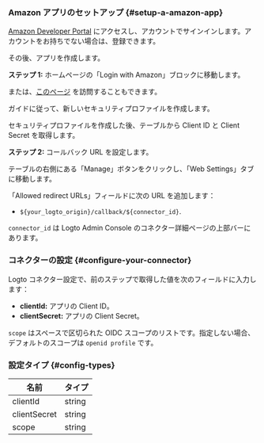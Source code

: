 ### Amazon アプリのセットアップ \{#setup-a-amazon-app}

[Amazon Developer Portal](https://developer.amazon.com) にアクセスし、アカウントでサインインします。アカウントをお持ちでない場合は、登録できます。

その後、アプリを作成します。

**ステップ 1:** ホームページの「Login with Amazon」ブロックに移動します。

または、[このページ](https://developer.amazon.com/loginwithamazon/console/site/lwa/overview.html) を訪問することもできます。

ガイドに従って、新しいセキュリティプロファイルを作成します。

セキュリティプロファイルを作成した後、テーブルから Client ID と Client Secret を取得します。

**ステップ 2:** コールバック URL を設定します。

テーブルの右側にある「Manage」ボタンをクリックし、「Web Settings」タブに移動します。

「Allowed redirect URLs」フィールドに次の URL を追加します：

- `${your_logto_origin}/callback/${connector_id}`.

`connector_id` は Logto Admin Console のコネクター詳細ページの上部バーにあります。

### コネクターの設定 \{#configure-your-connector}

Logto コネクター設定で、前のステップで取得した値を次のフィールドに入力します：

- **clientId:** アプリの Client ID。
- **clientSecret:** アプリの Client Secret。

`scope` はスペースで区切られた OIDC スコープのリストです。指定しない場合、デフォルトのスコープは `openid profile` です。

### 設定タイプ \{#config-types}

| 名前          | タイプ  |
| ------------ | ------ |
| clientId     | string |
| clientSecret | string |
| scope        | string |